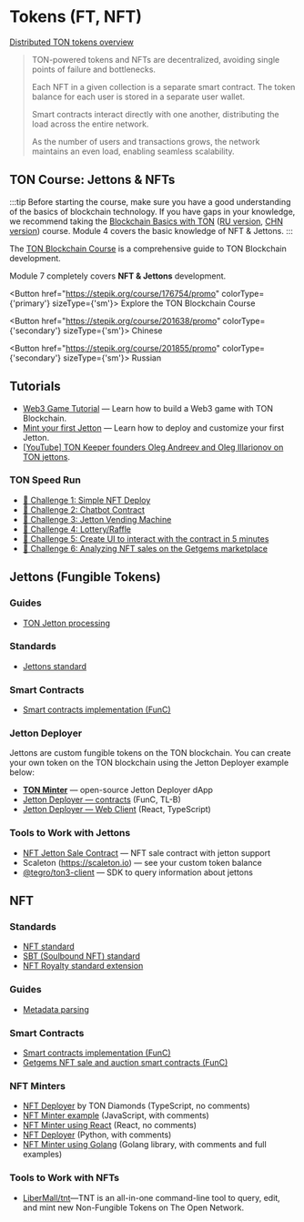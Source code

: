 

# Tokens (FT, NFT)

[Distributed TON tokens overview](https://telegra.ph/Scalable-DeFi-in-TON-03-30)

> TON-powered tokens and NFTs are decentralized, avoiding single points of failure and bottlenecks.
>
> Each NFT in a given collection is a separate smart contract. The token balance for each user is stored in a separate user wallet.
>
> Smart contracts interact directly with one another, distributing the load across the entire network.
>
> As the number of users and transactions grows, the network maintains an even load, enabling seamless scalability.

## TON Course: Jettons & NFTs

:::tip
Before starting the course, make sure you have a good understanding of the basics of blockchain technology. If you have gaps in your knowledge, we recommend taking the [Blockchain Basics with TON](https://stepik.org/course/201294/promo) ([RU version](https://stepik.org/course/202221/), [CHN version](https://stepik.org/course/200976/)) course.
Module 4 covers the basic knowledge of NFT & Jettons.
:::

The [TON Blockchain Course](https://stepik.org/course/176754/) is a comprehensive guide to TON Blockchain development.

Module 7 completely covers **NFT & Jettons** development.

<Button href="https://stepik.org/course/176754/promo" colorType={'primary'} sizeType={'sm'}>
  Explore the TON Blockchain Course
</Button>

<Button href="https://stepik.org/course/201638/promo" colorType={'secondary'} sizeType={'sm'}>
  Chinese
</Button>

<Button href="https://stepik.org/course/201855/promo" colorType={'secondary'} sizeType={'sm'}>
  Russian
</Button>

## Tutorials

- [Web3 Game Tutorial](/v3/guidelines/dapps/tutorials/web3-game-example) — Learn how to build a Web3 game with TON Blockchain.
- [Mint your first Jetton](/v3/guidelines/dapps/tutorials/mint-your-first-token/) — Learn how to deploy and customize your first Jetton.
- [\[YouTube\] TON Keeper founders Oleg Andreev and Oleg Illarionov on TON jettons](https://www.youtube.com/watch?v=oEO29KmOpv4).

### TON Speed Run

- [🚩 Challenge 1: Simple NFT Deploy](https://github.com/romanovichim/TONQuest1)
- [🚩 Challenge 2: Chatbot Contract](https://github.com/romanovichim/TONQuest2)
- [🚩 Challenge 3: Jetton Vending Machine](https://github.com/romanovichim/TONQuest3)
- [🚩 Challenge 4: Lottery/Raffle](https://github.com/romanovichim/TONQuest4)
- [🚩 Challenge 5: Create UI to interact with the contract in 5 minutes](https://github.com/romanovichim/TONQuest5)
- [🚩 Challenge 6: Analyzing NFT sales on the Getgems marketplace](https://github.com/romanovichim/TONQuest6)

## Jettons (Fungible Tokens)

### Guides

- [TON Jetton processing](/v3/guidelines/dapps/asset-processing/jettons)

### Standards

- [Jettons standard](https://github.com/ton-blockchain/TEPs/blob/master/text/0074-jettons-standard.md)

### Smart Contracts

- [Smart contracts implementation (FunC)](https://github.com/ton-blockchain/token-contract/)

### Jetton Deployer

Jettons are custom fungible tokens on the TON blockchain. You can create your own token on the TON blockchain using the Jetton Deployer example below:

- **[TON Minter](https://minter.ton.org/)** — open-source Jetton Deployer dApp
- [Jetton Deployer — contracts](https://github.com/ton-defi-org/jetton-deployer-contracts) (FunC, TL-B)
- [Jetton Deployer — Web Client](https://github.com/ton-defi-org/jetton-deployer-webclient) (React, TypeScript)

### Tools to Work with Jettons

- [NFT Jetton Sale Contract](https://github.com/dvlkv/nft-jetton-sale-smc) — NFT sale contract with jetton support
- Scaleton (https://scaleton.io) — see your custom token balance
- [@tegro/ton3-client](https://github.com/TegroTON/ton3-client#jettons-example) — SDK to query information about jettons

## NFT

### Standards

- [NFT standard](https://github.com/ton-blockchain/TEPs/blob/master/text/0062-nft-standard.md)
- [SBT (Soulbound NFT) standard](https://github.com/ton-blockchain/TEPs/blob/master/text/0085-sbt-standard.md)
- [NFT Royalty standard extension](https://github.com/ton-blockchain/TEPs/blob/master/text/0066-nft-royalty-standard.md)

### Guides

- [Metadata parsing](/v3/guidelines/dapps/asset-processing/nft-processing/metadata-parsing)

### Smart Contracts

- [Smart contracts implementation (FunC)](https://github.com/ton-blockchain/token-contract/)
- [Getgems NFT sale and auction smart contracts (FunC)](https://github.com/getgems-io/nft-contracts)

### NFT Minters

- [NFT Deployer](https://github.com/tondiamonds/ton-nft-deployer) by TON Diamonds (TypeScript, no comments)
- [NFT Minter example](https://github.com/ton-foundation/token-contract/tree/main/nft/web-example) (JavaScript, with comments)
- [NFT Minter using React](https://github.com/tonbuilders/tonbuilders-minter) (React, no comments)
- [NFT Deployer](https://github.com/anomaly-guard/nft-deployer) (Python, with comments)
- [NFT Minter using Golang](https://github.com/xssnick/tonutils-go#nft) (Golang library, with comments and full examples)

### Tools to Work with NFTs

- [LiberMall/tnt](https://github.com/LiberMall/tnt)—TNT is an all-in-one command-line tool to query, edit, and mint new Non-Fungible Tokens on The Open Network.

<Feedback />
